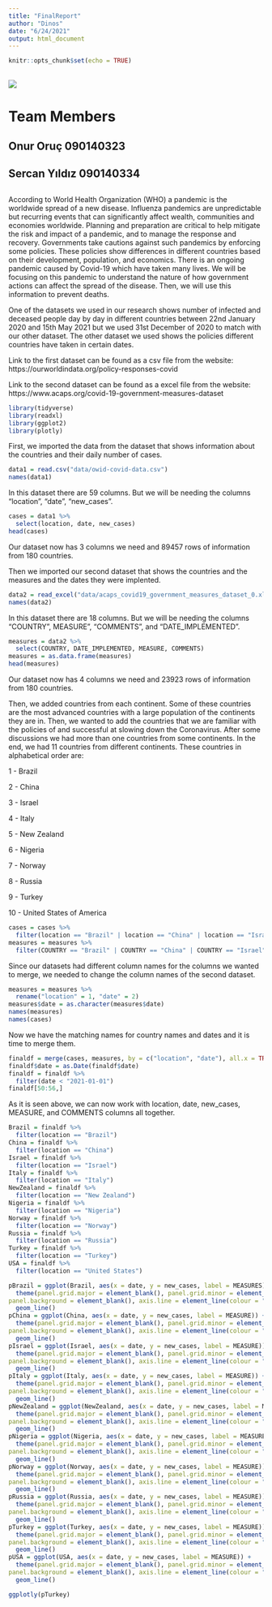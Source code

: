 ---
title: "FinalReport"
author: "Dinos"
date: "6/24/2021"
output: html_document
---

```{r setup, include=FALSE}
knitr::opts_chunk$set(echo = TRUE)
```
\newpage
##  
##  
![](http://www.myfi.com.tr/uploads/blog/m0FJSkJ3me.jpg)  


# Team Members  

## Onur Oruç 090140323  

## Sercan Yıldız 090140334  



\newpage  

##  



According to World Health Organization (WHO) a pandemic is the worldwide spread of a new disease. Influenza pandemics are unpredictable but recurring events that can significantly affect wealth, communities and economies worldwide. Planning and preparation are critical to help mitigate the risk and impact of a pandemic, and to manage the response and recovery. Governments take cautions against such pandemics by enforcing some policies. These policies show differences in different countries based on their development, population, and economics. There is an ongoing pandemic caused by Covid-19 which have taken many lives. We will be focusing on this pandemic to understand the nature of how government actions can affect the spread of the disease. Then, we will use this information to prevent deaths. 

One of the datasets we used in our research shows number of infected and deceased people day by day in different countries between 22nd January 2020 and 15th May 2021 but we used 31st December of 2020 to match with our other dataset. The other dataset we used shows the policies different countries have taken in certain dates. 

Link to the first dataset can be found as a csv file from the website: https://ourworldindata.org/policy-responses-covid

Link to the second dataset can be found as a excel file from the website: https://www.acaps.org/covid-19-government-measures-dataset


```{r include=FALSE}
library(tidyverse)
library(readxl)
library(ggplot2)
library(plotly)
```
First, we imported the data from the dataset that shows information about the countries and their daily number of cases.
```{r echo=FALSE}
data1 = read.csv("data/owid-covid-data.csv")
names(data1)
```
In this dataset there are 59 columns. But we will be needing the columns "location", "date", "new_cases".

```{r echo=FALSE}
cases = data1 %>%
  select(location, date, new_cases)
head(cases)
```
Our dataset now has 3 columns we need and 89457 rows of information from 180 countries. 

Then we imported our second dataset that shows the countries and the measures and the dates they were implented.
```{r echo=FALSE}
data2 = read_excel("data/acaps_covid19_government_measures_dataset_0.xlsx", sheet = 2)
names(data2)
```
In this dataset there are 18 columns. But we will be needing the columns "COUNTRY", MEASURE", "COMMENTS", and "DATE_IMPLEMENTED".

```{r echo=FALSE}
measures = data2 %>%
  select(COUNTRY, DATE_IMPLEMENTED, MEASURE, COMMENTS)
measures = as.data.frame(measures)
head(measures)
```
Our dataset now has 4 columns we need and 23923 rows of information from 180 countries. 


Then, we added countries from each continent. Some of these countries are the most advanced countries with a large population of the continents they are in. Then, we wanted to add the countries that we are familiar with the policies of and successful at slowing down the Coronavirus. After some discussions we had more than one countries from some continents. In the end, we had 11 countries from different continents. These countries in alphabetical order are:

1 - Brazil

2 - China

3 - Israel

4 - Italy

5 - New Zealand

6 - Nigeria

7 - Norway

8 - Russia

9 - Turkey

10 - United States of America



```{r echo=FALSE}
cases = cases %>%
  filter(location == "Brazil" | location == "China" | location == "Israel" | location == "Italy" | location == "New Zealand" | location == "Nigeria" | location == "Norway" | location == "Russia" | location == "Turkey" | location == "United States")
measures = measures %>%
  filter(COUNTRY == "Brazil" | COUNTRY == "China" | COUNTRY == "Israel" | COUNTRY == "Italy" | COUNTRY == "New Zealand" | COUNTRY == "Nigeria" | COUNTRY == "Norway" | COUNTRY == "Russia" | COUNTRY == "Turkey" | COUNTRY == "United States")
```
Since our datasets had different column names for the columns we wanted to merge, we needed to change the column names of the second dataset.


```{r echo=FALSE}
measures = measures %>%
  rename("location" = 1, "date" = 2)
measures$date = as.character(measures$date)
names(measures)
names(cases)
```

Now we have the matching names for country names and dates and it is time to merge them. 

```{r echo=FALSE}
finaldf = merge(cases, measures, by = c("location", "date"), all.x = TRUE)
finaldf$date = as.Date(finaldf$date)
finaldf = finaldf %>%
  filter(date < "2021-01-01")
finaldf[50:56,]
```
As it is seen above, we can now work with location, date, new_cases, MEASURE, and COMMENTS columns all together. 
```{r include=FALSE}
Brazil = finaldf %>%
  filter(location == "Brazil")
China = finaldf %>%
  filter(location == "China")
Israel = finaldf %>%
  filter(location == "Israel")
Italy = finaldf %>%
  filter(location == "Italy")
NewZealand = finaldf %>%
  filter(location == "New Zealand")
Nigeria = finaldf %>%
  filter(location == "Nigeria")
Norway = finaldf %>%
  filter(location == "Norway")
Russia = finaldf %>%
  filter(location == "Russia")
Turkey = finaldf %>%
  filter(location == "Turkey")
USA = finaldf %>%
  filter(location == "United States")
```


```{r include=FALSE}
pBrazil = ggplot(Brazil, aes(x = date, y = new_cases, label = MEASURES)) +
  theme(panel.grid.major = element_blank(), panel.grid.minor = element_blank(),
panel.background = element_blank(), axis.line = element_line(colour = "black"))+
  geom_line()
pChina = ggplot(China, aes(x = date, y = new_cases, label = MEASURE)) +
  theme(panel.grid.major = element_blank(), panel.grid.minor = element_blank(),
panel.background = element_blank(), axis.line = element_line(colour = "black"))+
  geom_line()
pIsrael = ggplot(Israel, aes(x = date, y = new_cases, label = MEASURE)) +
  theme(panel.grid.major = element_blank(), panel.grid.minor = element_blank(),
panel.background = element_blank(), axis.line = element_line(colour = "black"))+
  geom_line()
pItaly = ggplot(Italy, aes(x = date, y = new_cases, label = MEASURE)) +
  theme(panel.grid.major = element_blank(), panel.grid.minor = element_blank(),
panel.background = element_blank(), axis.line = element_line(colour = "black"))+
  geom_line()
pNewZealand = ggplot(NewZealand, aes(x = date, y = new_cases, label = MEASURE)) +
  theme(panel.grid.major = element_blank(), panel.grid.minor = element_blank(),
panel.background = element_blank(), axis.line = element_line(colour = "black"))+
  geom_line()
pNigeria = ggplot(Nigeria, aes(x = date, y = new_cases, label = MEASURE)) +
  theme(panel.grid.major = element_blank(), panel.grid.minor = element_blank(),
panel.background = element_blank(), axis.line = element_line(colour = "black"))+
  geom_line()
pNorway = ggplot(Norway, aes(x = date, y = new_cases, label = MEASURE)) +
  theme(panel.grid.major = element_blank(), panel.grid.minor = element_blank(),
panel.background = element_blank(), axis.line = element_line(colour = "black"))+
  geom_line()
pRussia = ggplot(Russia, aes(x = date, y = new_cases, label = MEASURE)) +
  theme(panel.grid.major = element_blank(), panel.grid.minor = element_blank(),
panel.background = element_blank(), axis.line = element_line(colour = "black"))+
  geom_line()
pTurkey = ggplot(Turkey, aes(x = date, y = new_cases, label = MEASURE)) +
  theme(panel.grid.major = element_blank(), panel.grid.minor = element_blank(),
panel.background = element_blank(), axis.line = element_line(colour = "black"))+
  geom_line()
pUSA = ggplot(USA, aes(x = date, y = new_cases, label = MEASURE)) +
  theme(panel.grid.major = element_blank(), panel.grid.minor = element_blank(),
panel.background = element_blank(), axis.line = element_line(colour = "black"))+
  geom_line()
```




```{r}
ggplotly(pTurkey)
```











